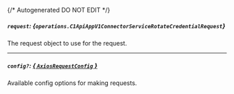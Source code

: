 {/* Autogenerated DO NOT EDIT  */}

##### `request`: *{`operations.C1ApiAppV1ConnectorServiceRotateCredentialRequest`}*
The request object to use for the request.
<Collapsible>
    <C1ApiAppV1ConnectorServiceRotateCredentialRequest/>
</Collapsible>

---
##### `config?`: [*{ `AxiosRequestConfig` }*](https://axios-http.com/docs/req_config)
Available config options for making requests.


